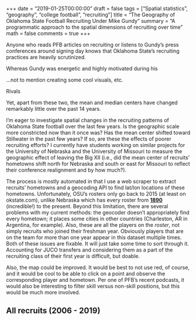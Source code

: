 +++
date = "2019-01-25T00:00:00"
draft = false
tags = ["Spatial statistics", "geography", "college football", "recruiting"]
title = "The Geography of Oklahoma State Football Recruiting Under Mike Gundy"
summary = "A programmatic approach to the spatial dimensions of recruiting over time"
math = false
comments = true
+++

Anyone who reads PFB articles on recruiting or listens to Gundy's press
conferences around signing day knows that Oklahoma State's recruiting practices
are heavily scrutinized.

Whereas Gundy was energetic and highly motivated during his 

...not to mention creating some cool visuals, etc.

Rivals

Yet, apart from these two, the mean and median centers have changed
remarkably little over the past 14 years.



I'm eager to investigate spatial changes in the recruiting patterns of Oklahoma
State football over the last few years. Is the geographic scale more constricted
now than it once was? Has the mean center shifted toward Stillwater in the past
few years? If so, are these the effects of poorer recruiting efforts? I
currently have students working on similar projects for the University of
Nebraska and the University of Missouri to measure the geographic effect of
leaving the Big XII (i.e., did the mean center of recruits' hometowns shift
north for Nebraska and south or east for Missouri to reflect their conference
realignment and by how much?).

The process is mostly automated in that I use a web scraper to extract recruits'
hometowns and a geocoding API to find lat/lon locations of these hometowns.
Unfortunately, OSU's rosters only go back to 2015 (at least on okstate.com),
unlike Nebraska which has every roster from
[**1890**](http://www.huskers.com/SportSelect.dbml?DB_OEM_ID=100&SPID=22&SPSID=4&KEY=&Q_SEASON=1890)
(incredible!) to the present. Beyond this limitation, there are several problems
with my current methods: the geocoder doesn't appropriately find every hometown;
it places some cities in other countries (Charleston, AR in Argentina, for
example). Also, these are all the players on the _roster_, not simply recruits
who joined their freshman year. Obviously players that are on the team for more
than one year appear in this dataset multiple times. Both of these issues are
fixable. It will just take some time to sort through it. Accounting for JUCO
transfers and considering them as a part of the recruiting class of their first
year is difficult, but doable.

Also, the map could be improved. It would be best to not use red, of course, and
it would be cool to be able to click on a point and observe the corresponding
player and hometown. Per one of PFB's recent podcasts, it would also be
interesting to filter skill versus non-skill positions, but this would be much
more involved.

## All recruits (2006 - 2019)

```r
```
